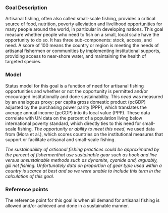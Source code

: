 ### Goal Description

Artisanal fishing, often also called small-scale fishing, provides a critical source of food, nutrition, poverty alleviation and livelihood opportunities for many people around the world, in particular in developing nations. This goal measure whether people who need to fish on a small, local scale have the opportunity to do so. It has three sub-components: stock, access, and need. A score of 100 means the country or region is meeting the needs of artisanal fishermen or communities by implementing institutional supports, providing access to near-shore water, and maintaining the health of targeted species. 

### Model  

Status model for this goal is a function of need for artisanal fishing opportunities and whether or not
the opportunity is permitted and/or encouraged institutionally and done sustainability. This _need_ was measured by an analogous proxy: per capita gross domestic product (pcGDP) adjusted by the purchasing power parity (PPP), which translates the average annual income (pcGDP) into its local value (PPP). These data correlate with UN data on the percent of a population living below international poverty standard, which directly ties to this need for small-scale fishing. _The opportunity or ability to meet this need_, we used data from (Mora et al.), which scores countries on the institutional measures that support or facilitate artisanal and small-scale fishing. 

_The sustainability of artisanal fishing practices could be approximated by the percent of fishermenthat use sustainable gear such as hook and line versus unsustainable methods such as dynamite, cyanide and, arguably, gill net fishing. Unfortunately data on proportion of gear type used within a country is scarce at best and so we were unable to include this term in the calculation of this goal._
 

### Reference points 

The reference point for this goal is when all demand for artisanal fishing is allowed and/or achieved and done in a sustainable manner.




